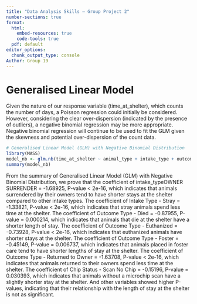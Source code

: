```yaml
---
title: "Data Analysis Skills – Group Project 2"
number-sections: true
format: 
  html:
    embed-resources: true
    code-tools: true
  pdf: default
editor_options: 
  chunk_output_type: console
Author: Group 19
---
```


# **Generalised Linear Model**

Given the nature of our response variable (time_at_shelter), which counts the number of days, a Poisson regression could initially be considered. However, considering the clear over-dispersion (indicated by the presence of outliers), a negative binomial regression may be more appropriate. Negative binomial regression will continue to be used to fit the GLM given the skewness and potential over-dispersion of the count data.

```r
# Generalised Linear Model (GLM) with Negative Binomial Distribution 
library(MASS) 
model_nb <- glm.nb(time_at_shelter ~ animal_type + intake_type + outcome_type + chip_status, data = shelter) 
summary(model_nb)
```

From the summary of Generalised Linear Model (GLM) with Negative Binomial Distribution, we prove that the coefficient of intake_typeOWNER SURRENDER = -1.68925, P-value \< 2e-16, which indicates that animals surrendered by their owners tend to have shorter stays at the shelter compared to other intake types. The coefficient of Intake Type - Stray = -1.33821, P-value \< 2e-16, which indicates that stray animals spend less time at the shelter. The coefficient of Outcome Type - Died = -0.87955, P-value = 0.000214, which indicates that animals that die at the shelter have a shorter length of stay. The coefficient of Outcome Type - Euthanized = -0.73928, P-value \< 2e-16, which indicates that euthanized animals have shorter stays at the shelter. The coefficient of Outcome Type - Foster = -0.45149, P-value = 0.006737, which indicates that animals placed in foster care tend to have shorter lengths of stay at the shelter. The coefficient of Outcome Type - Returned to Owner = -1.63708, P-value \< 2e-16, which indicates that animals returned to their owners spend less time at the shelter. The coefficient of Chip Status - Scan No Chip = -0.15196, P-value = 0.030393, which indicates that animals without a microchip scan have a slightly shorter stay at the shelter. And other variables showed higher P-values, indicating that their relationship with the length of stay at the shelter is not as significant.
